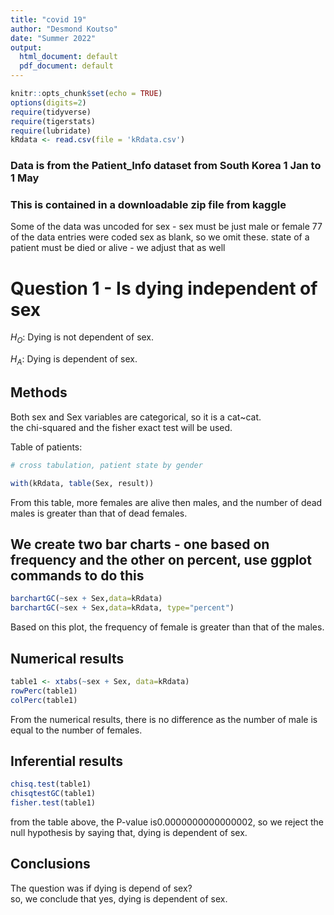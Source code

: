 ```yaml
---
title: "covid 19"
author: "Desmond Koutso"
date: "Summer 2022"
output:
  html_document: default
  pdf_document: default
---
```


```r
knitr::opts_chunk$set(echo = TRUE)
options(digits=2)
require(tidyverse)
require(tigerstats)
require(lubridate)
kRdata <- read.csv(file = 'kRdata.csv')
```
### Data is from the Patient_Info dataset from South Korea 1 Jan to 1 May 
### This is contained in a downloadable zip file from kaggle

Some of the data was uncoded for sex - sex must be just male or female
77 of the data entries were coded sex  as blank, so we omit these.
state of a patient must be died or alive - we adjust that as well   
  
# Question 1 - Is dying independent of sex

$H_O$: Dying is not dependent of sex.  

$H_A$: Dying is dependent of sex.  


## Methods

Both sex and Sex variables are categorical, so it is a cat~cat.  
the chi-squared and the fisher exact test will be used.  



Table of patients:
```r

# cross tabulation, patient state by gender

with(kRdata, table(Sex, result))

```

From this table, more females are alive then males, and the number of dead males is greater than that of dead females.  

## We create two bar charts - one based on frequency and the other on percent, use ggplot commands to do this


```r
barchartGC(~sex + Sex,data=kRdata)
barchartGC(~sex + Sex,data=kRdata, type="percent")

```

Based on this plot, the frequency of female is greater than that of the males.    
  
  
## Numerical results


```r
table1 <- xtabs(~sex + Sex, data=kRdata)
rowPerc(table1)
colPerc(table1)
```
From the numerical results, there is no difference as the number of male is equal to the number of females.   

## Inferential results 

```r
chisq.test(table1)
chisqtestGC(table1)
fisher.test(table1)
```


from the table above, the P-value is0.0000000000000002, so we reject the null hypothesis by saying that, dying is dependent of sex.  

## Conclusions

The question was if dying is depend of sex?  
so, we conclude that yes, dying is dependent of sex.
